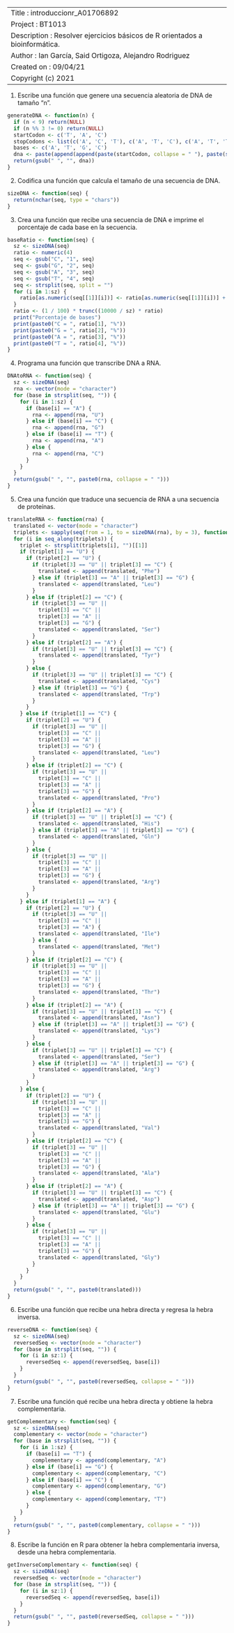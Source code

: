 --------------------
Title         : introduccionr_A01706892
Project       : BT1013
Description   : Resolver ejercicios básicos de R orientados a bioinformática.
Author        : Ian García, Said Ortigoza, Alejandro Rodriguez
Created on    : 09/04/21
Copyright (c) 2021
--------------------

1.	Escribe una función que genere una secuencia aleatoria de DNA de tamaño “n”.
```r
generateDNA <- function(n) {
  if (n < 9) return(NULL)
  if (n %% 3 != 0) return(NULL)
  startCodon <- c('T', 'A', 'C')
  stopCodons <- list(c('A', 'C', 'T'), c('A', 'T', 'C'), c('A', 'T', 'T'))
  bases <- c('A', 'T', 'G', 'C')
  dna <- paste(append(append(paste(startCodon, collapse = " "), paste(sample(bases, n - 6, TRUE), collapse = " ")), paste(sample(stopCodons, 1, FALSE)[[1]], collapse = " ")), collapse = " ")
  return(gsub(" ", "", dna))
}
```
2.	Codifica una función que calcula el tamaño de una secuencia de DNA.
```r
sizeDNA <- function(seq) {
  return(nchar(seq, type = "chars"))
}
```
3.	Crea una función que recibe una secuencia de DNA e imprime el porcentaje de cada base en la secuencia.
```r
baseRatio <- function(seq) {
  sz <- sizeDNA(seq)
  ratio <- numeric(4)
  seq <- gsub("C", "1", seq)
  seq <- gsub("G", "2", seq)
  seq <- gsub("A", "3", seq)
  seq <- gsub("T", "4", seq)
  seq <- strsplit(seq, split = "")
  for (i in 1:sz) {
    ratio[as.numeric(seq[[1]][i])] <- ratio[as.numeric(seq[[1]][i])] + 1
  }
  ratio <- (1 / 100) * trunc((10000 / sz) * ratio)
  print("Porcentaje de bases")
  print(paste0("C = ", ratio[1], "%"))
  print(paste0("G = ", ratio[2], "%"))
  print(paste0("A = ", ratio[3], "%"))
  print(paste0("T = ", ratio[4], "%"))
}
```
4.	Programa una función que transcribe DNA a RNA.
```r
DNAtoRNA <- function(seq) {
  sz <- sizeDNA(seq)
  rna <- vector(mode = "character")
  for (base in strsplit(seq, "")) {
    for (i in 1:sz) {
      if (base[i] == "A") {
        rna <- append(rna, "U")
      } else if (base[i] == "C") {
        rna <- append(rna, "G")
      } else if (base[i] == "T") {
        rna <- append(rna, "A")
      } else {
        rna <- append(rna, "C")
      }
    }
  }
  return(gsub(" ", "", paste0(rna, collapse = " ")))
}
```
5.	Crea una función que traduce una secuencia de RNA a una secuencia de proteínas.
```r
translateRNA <- function(rna) {
  translated <- vector(mode = "character")
  triplets <- sapply(seq(from = 1, to = sizeDNA(rna), by = 3), function(i) substr(rna, i, i + 2))
  for (i in seq_along(triplets)) {
    triplet <- strsplit(triplets[i], "")[[1]]
    if (triplet[1] == "U") {
      if (triplet[2] == "U") {
        if (triplet[3] == "U" || triplet[3] == "C") {
          translated <- append(translated, "Phe")
        } else if (triplet[3] == "A" || triplet[3] == "G") {
          translated <- append(translated, "Leu")
        }
      } else if (triplet[2] == "C") {
        if (triplet[3] == "U" ||
          triplet[3] == "C" ||
          triplet[3] == "A" ||
          triplet[3] == "G") {
          translated <- append(translated, "Ser")
        }
      } else if (triplet[2] == "A") {
        if (triplet[3] == "U" || triplet[3] == "C") {
          translated <- append(translated, "Tyr")
        }
      } else {
        if (triplet[3] == "U" || triplet[3] == "C") {
          translated <- append(translated, "Cys")
        } else if (triplet[3] == "G") {
          translated <- append(translated, "Trp")
        }
      }
    } else if (triplet[1] == "C") {
      if (triplet[2] == "U") {
        if (triplet[3] == "U" ||
          triplet[3] == "C" ||
          triplet[3] == "A" ||
          triplet[3] == "G") {
          translated <- append(translated, "Leu")
        }
      } else if (triplet[2] == "C") {
        if (triplet[3] == "U" ||
          triplet[3] == "C" ||
          triplet[3] == "A" ||
          triplet[3] == "G") {
          translated <- append(translated, "Pro")
        }
      } else if (triplet[2] == "A") {
        if (triplet[3] == "U" || triplet[3] == "C") {
          translated <- append(translated, "His")
        } else if (triplet[3] == "A" || triplet[3] == "G") {
          translated <- append(translated, "Gln")
        }
      } else {
        if (triplet[3] == "U" ||
          triplet[3] == "C" ||
          triplet[3] == "A" ||
          triplet[3] == "G") {
          translated <- append(translated, "Arg")
        }
      }
    } else if (triplet[1] == "A") {
      if (triplet[2] == "U") {
        if (triplet[3] == "U" ||
          triplet[3] == "C" ||
          triplet[3] == "A") {
          translated <- append(translated, "Ile")
        } else {
          translated <- append(translated, "Met")
        }
      } else if (triplet[2] == "C") {
        if (triplet[3] == "U" ||
          triplet[3] == "C" ||
          triplet[3] == "A" ||
          triplet[3] == "G") {
          translated <- append(translated, "Thr")
        }
      } else if (triplet[2] == "A") {
        if (triplet[3] == "U" || triplet[3] == "C") {
          translated <- append(translated, "Asn")
        } else if (triplet[3] == "A" || triplet[3] == "G") {
          translated <- append(translated, "Lys")
        }
      } else {
        if (triplet[3] == "U" || triplet[3] == "C") {
          translated <- append(translated, "Ser")
        } else if (triplet[3] == "A" || triplet[3] == "G") {
          translated <- append(translated, "Arg")
        }
      }
    } else {
      if (triplet[2] == "U") {
        if (triplet[3] == "U" ||
          triplet[3] == "C" ||
          triplet[3] == "A" ||
          triplet[3] == "G") {
          translated <- append(translated, "Val")
        }
      } else if (triplet[2] == "C") {
        if (triplet[3] == "U" ||
          triplet[3] == "C" ||
          triplet[3] == "A" ||
          triplet[3] == "G") {
          translated <- append(translated, "Ala")
        }
      } else if (triplet[2] == "A") {
        if (triplet[3] == "U" || triplet[3] == "C") {
          translated <- append(translated, "Asp")
        } else if (triplet[3] == "A" || triplet[3] == "G") {
          translated <- append(translated, "Glu")
        }
      } else {
        if (triplet[3] == "U" ||
          triplet[3] == "C" ||
          triplet[3] == "A" ||
          triplet[3] == "G") {
          translated <- append(translated, "Gly")
        }
      }
    }
  }
  return(gsub(" ", "", paste0(translated)))
}
```
6.	Escribe una función que recibe una hebra directa y regresa la hebra inversa.
```r
reverseDNA <- function(seq) {
  sz <- sizeDNA(seq)
  reversedSeq <- vector(mode = "character")
  for (base in strsplit(seq, "")) {
    for (i in sz:1) {
      reversedSeq <- append(reversedSeq, base[i])
    }
  }
  return(gsub(" ", "", paste0(reversedSeq, collapse = " ")))
}
```
7.	Escribe una función qué recibe una hebra directa y obtiene la hebra complementaria.
```r
getComplementary <- function(seq) {
  sz <- sizeDNA(seq)
  complementary <- vector(mode = "character")
  for (base in strsplit(seq, "")) {
    for (i in 1:sz) {
      if (base[i] == "T") {
        complementary <- append(complementary, "A")
      } else if (base[i] == "G") {
        complementary <- append(complementary, "C")
      } else if (base[i] == "C") {
        complementary <- append(complementary, "G")
      } else {
        complementary <- append(complementary, "T")
      }
    }
  }
  return(gsub(" ", "", paste0(complementary, collapse = " ")))
}
```
8.	Escribe la función en R para obtener la hebra complementaria inversa, desde una hebra complementaria.
```r
getInverseComplementary <- function(seq) {
  sz <- sizeDNA(seq)
  reversedSeq <- vector(mode = "character")
  for (base in strsplit(seq, "")) {
    for (i in sz:1) {
      reversedSeq <- append(reversedSeq, base[i])
    }
  }
  return(gsub(" ", "", paste0(reversedSeq, collapse = " ")))
}
```
